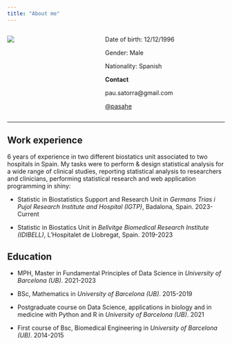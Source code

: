 ```yaml
---
title: "About me"
---
```

<script src="https://kit.fontawesome.com/253e6c3d01.js" crossorigin="anonymous"></script>

::: columns

::: {.column width="30%"}

![](WWW/foto_meva.jpeg)

:::

::: {.column width="10%"}


:::

::: {.column width="60%"}


Date of birth: 12/12/1996

Gender: Male

Nationality: Spanish

**Contact**

<i class="fa-solid fa-envelope"></i> pau.satorra@gmail.com

<i class="fa-brands fa-github"></i> <a href= "https://github.com/pasahe">@pasahe</a>

:::

:::

<hr>

## Work experience

6 years of experience in two different biostatics unit associated to two hospitals in Spain. My tasks were to perform & design statistical analysis for a wide range of clinical studies, reporting statistical analysis to researchers and clinicians, performing statistical research and web application programming in shiny:

- Statistic in Biostatistics Support and Research Unit in _Germans Trias i Pujol Research Institute and Hospital (IGTP)_, Badalona, Spain. 2023-Current

- Statistic in Biostatics Unit in _Bellvitge Biomedical Research Institute (IDIBELL)_, L'Hospitalet de Llobregat, Spain. 2019-2023

## Education

- MPH, Master in Fundamental Principles of Data Science in _University of Barcelona (UB)_. 2021-2023

- BSc, Mathematics in _University of Barcelona (UB)_. 2015-2019

- Postgraduate course on Data Science, applications in biology and in medicine with Python and R in _University of Barcelona (UB)_. 2021

- First course of Bsc, Biomedical Engineering in _University of Barcelona (UB)_. 2014-2015
